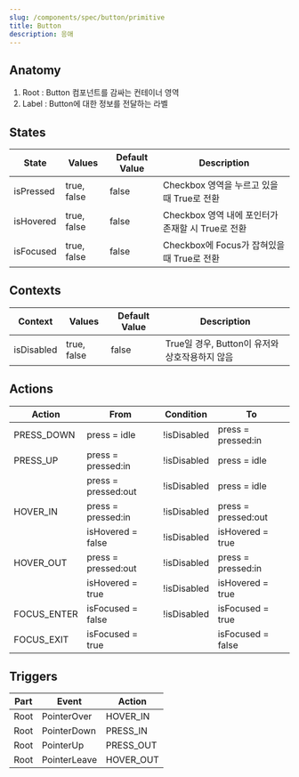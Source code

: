 ```yaml
---
slug: /components/spec/button/primitive
title: Button
description: 응애
---
```


## Anatomy

1. Root : Button 컴포넌트를 감싸는 컨테이너 영역
2. Label : Button에 대한 정보를 전달하는 라벨

## States

| State     | Values      | Default Value | Description                                       |
| --------- | ----------- | ------------- | ------------------------------------------------- |
| isPressed | true, false | false         | Checkbox 영역을 누르고 있을 때 True로 전환        |
| isHovered | true, false | false         | Checkbox 영역 내에 포인터가 존재할 시 True로 전환 |
| isFocused | true, false | false         | Checkbox에 Focus가 잡혀있을 때 True로 전환        |

## Contexts

| Context    | Values      | Default Value | Description                                    |
| ---------- | ----------- | ------------- | ---------------------------------------------- |
| isDisabled | true, false | false         | True일 경우, Button이 유저와 상호작용하지 않음 |

## Actions

| Action      | From                | Condition   | To                  |
| ----------- | ------------------- | ----------- | ------------------- |
| PRESS_DOWN  | press = idle        | !isDisabled | press = pressed:in  |
| PRESS_UP    | press = pressed:in  | !isDisabled | press = idle        |
|             | press = pressed:out | !isDisabled | press = idle        |
| HOVER_IN    | press = pressed:in  | !isDisabled | press = pressed:out |
|             | isHovered = false   | !isDisabled | isHovered = true    |
| HOVER_OUT   | press = pressed:out | !isDisabled | press = pressed:in  |
|             | isHovered = true    | !isDisabled | isHovered = true    |
| FOCUS_ENTER | isFocused = false   | !isDisabled | isFocused = true    |
| FOCUS_EXIT  | isFocused = true    |             | isFocused = false   |

## Triggers

| Part | Event        | Action    |
| ---- | ------------ | --------- |
| Root | PointerOver  | HOVER_IN  |
| Root | PointerDown  | PRESS_IN  |
| Root | PointerUp    | PRESS_OUT |
| Root | PointerLeave | HOVER_OUT |
